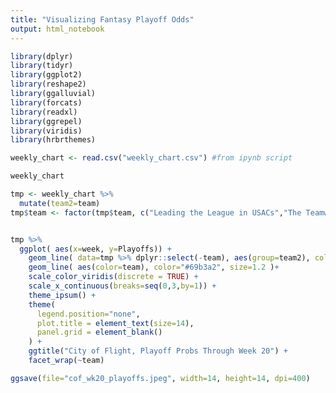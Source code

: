 ---
title: "Visualizing Fantasy Playoff Odds"
output: html_notebook
---

```{r}
library(dplyr)
library(tidyr)
library(ggplot2)
library(reshape2)
library(ggalluvial)
library(forcats)
library(readxl)
library(ggrepel)
library(viridis)
library(hrbrthemes)
```

```{r}
weekly_chart <- read.csv("weekly_chart.csv") #from ipynb script

weekly_chart
```

```{r}
tmp <- weekly_chart %>%
  mutate(team2=team)
tmp$team <- factor(tmp$team, c("Leading the League in USACs","The Teamwork Encouragers","GhostOfRayLewis","Chase\'s Superb Team","5 and Juan","N888888888888888888","CTE Pros (not concussions-SQL)","ACE of L.A.D.","Fool Me 100 Times Shame On Me","The Dream Team","#CorruptCommish","Rod the Great\'s Team","Chip Kelly","Erik\'s Peerless Team")) #replace with code from bottom of ipynb for best ordering on final product


tmp %>%
  ggplot( aes(x=week, y=Playoffs)) +
    geom_line( data=tmp %>% dplyr::select(-team), aes(group=team2), color="grey", size=0.5, alpha=0.5) +
    geom_line( aes(color=team), color="#69b3a2", size=1.2 )+
    scale_color_viridis(discrete = TRUE) +
    scale_x_continuous(breaks=seq(0,3,by=1)) +
    theme_ipsum() +
    theme(
      legend.position="none",
      plot.title = element_text(size=14),
      panel.grid = element_blank()
    ) +
    ggtitle("City of Flight, Playoff Probs Through Week 20") +
    facet_wrap(~team)

ggsave(file="cof_wk20_playoffs.jpeg", width=14, height=14, dpi=400)
```


